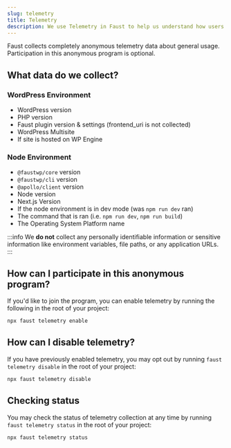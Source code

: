 ```yaml
---
slug: telemetry
title: Telemetry
description: We use Telemetry in Faust to help us understand how users use our projects.
---
```


Faust collects completely anonymous telemetry data about general usage. Participation in this anonymous program is optional.

## What data do we collect?

### WordPress Environment

- WordPress version
- PHP version
- Faust plugin version & settings (frontend_uri is not collected)
- WordPress Multisite
- If site is hosted on WP Engine

### Node Environment

- `@faustwp/core` version
- `@faustwp/cli` version
- `@apollo/client` version
- Node version
- Next.js Version
- If the node environment is in dev mode (was `npm run dev` ran)
- The command that is ran (i.e. `npm run dev`, `npm run build`)
- The Operating System Platform name

:::info
We **do not** collect any personally identifiable information or sensitive information like environment variables, file paths, or any application URLs.
:::

## How can I participate in this anonymous program?

If you'd like to join the program, you can enable telemetry by running the following in the root of your project:

```sh
npx faust telemetry enable
```

## How can I disable telemetry?

If you have previously enabled telemetry, you may opt out by running `faust telemetry disable` in the root of your project:

```sh
npx faust telemetry disable
```

## Checking status

You may check the status of telemetry collection at any time by running `faust telemetry status` in the root of your project:

```sh
npx faust telemetry status
```
